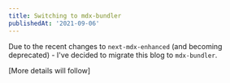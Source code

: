 ```yaml
---
title: Switching to mdx-bundler
publishedAt: '2021-09-06'
---
```


Due to the recent changes to `next-mdx-enhanced` (and becoming deprecated) - I've decided to migrate this blog to `mdx-bundler`.

[More details will follow]
